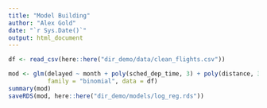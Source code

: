 ```yaml
---
title: "Model Building"
author: "Alex Gold"
date: "`r Sys.Date()`"
output: html_document
---
```


```r
df <- read_csv(here::here("dir_demo/data/clean_flights.csv"))
```

```r
mod <- glm(delayed ~ month + poly(sched_dep_time, 3) + poly(distance, 3), 
           family = "binomial", data = df)
summary(mod)
saveRDS(mod, here::here("dir_demo/models/log_reg.rds"))
```



